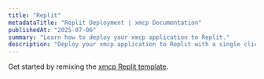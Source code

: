 ```yaml
---
title: "Replit"
metadataTitle: "Replit Deployment | xmcp Documentation"
publishedAt: "2025-07-06"
summary: "Learn how to deploy your xmcp application to Replit."
description: "Deploy your xmcp application to Replit with a single click."
---
```


Get started by remixing the [xmcp Replit template](https://replit.com/@matt/MCP-on-Replit-TS#README.md).
